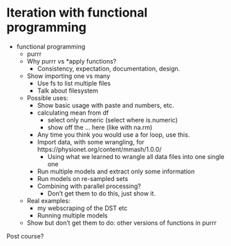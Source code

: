 # Iteration with functional programming {#functionals-map}


<!-- Day 2 afternoon (13:15, end at 16:45 --- ~3.5 hrs, with one big break, one small one during exercise): -->

- functional programming
    - purrr
    - Why purrr vs *apply functions?
        - Consistency, expectation, documentation, design.
    - Show importing one vs many
        - Use fs to list multiple files
        - Talk about filesystem
    - Possible uses:
        - Show basic usage with paste and numbers, etc.
        - calculating mean from df
            - select only numeric (select where is.numeric)
            - show off the ... here (like with na.rm)
        - Any time you think you would use a for loop, use this.
        - Import data, with some wrangling, for https://physionet.org/content/mmash/1.0.0/
            - Using what we learned to wrangle all data files into one single one
        - Run multiple models and extract only some information
        - Run models on re-sampled sets
        - Combining with parallel processing?
            - Don't get them to do this, just show it.
    - Real examples: 
        - my webscraping of the DST etc
        - Running multiple models
    - Show but don't get them to do: other versions of functions in purrr

Post course?
